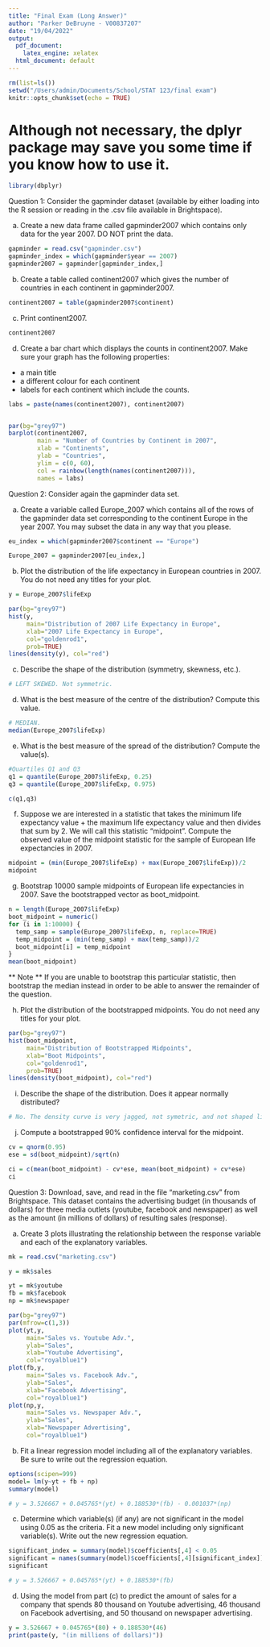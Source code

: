 ```yaml
---
title: "Final Exam (Long Answer)"
author: "Parker DeBruyne - V00837207"
date: "19/04/2022"
output:
  pdf_document:
    latex_engine: xelatex
  html_document: default
---
```


```r
rm(list=ls())
setwd("/Users/admin/Documents/School/STAT 123/final exam")
knitr::opts_chunk$set(echo = TRUE)
```
# Although not necessary, the dplyr package may save you some time if you know how to use it.
```r
library(dbplyr)
```

Question 1: Consider the gapminder dataset (available by either loading into the R session or reading in the .csv file available in Brightspace).

(a) Create a new data frame called gapminder2007 which contains only data for the year 2007. DO NOT print the data.
```r
gapminder = read.csv("gapminder.csv")
gapminder_index = which(gapminder$year == 2007)
gapminder2007 = gapminder[gapminder_index,]
```

(b) Create a table called continent2007 which gives the number of countries in each continent in gapminder2007.
```r
continent2007 = table(gapminder2007$continent)
```

(c) Print continent2007.
```r
continent2007
```
(d) Create a bar chart which displays the counts in continent2007. Make sure your graph has the following properties:
- a main title
- a different colour for each continent
- labels for each continent which include the counts. 

```r
labs = paste(names(continent2007), continent2007)


par(bg="grey97")
barplot(continent2007,
        main = "Number of Countries by Continent in 2007",
        xlab = "Continents",
        ylab = "Countries",
        ylim = c(0, 60),
        col = rainbow(length(names(continent2007))),
        names = labs)
```



Question 2: Consider again the gapminder data set. 

(a) Create a variable called Europe_2007 which contains all of the rows of the gapminder data set corresponding to the continent Europe in the year 2007. You may subset the data in any way that you please. 
```r
eu_index = which(gapminder2007$continent == "Europe")

Europe_2007 = gapminder2007[eu_index,]
```
(b) Plot the distribution of the life expectancy in European countries in 2007. You do not need any titles for your plot. 
```r
y = Europe_2007$lifeExp

par(bg="grey97")
hist(y,
     main="Distribution of 2007 Life Expectancy in Europe",
     xlab="2007 Life Expectancy in Europe",
     col="goldenrod1",
     prob=TRUE)
lines(density(y), col="red")
```
(c) Describe the shape of the distribution (symmetry, skewness, etc.). 
```r
# LEFT SKEWED. Not symmetric. 
```
(d) What is the best measure of the centre of the distribution? Compute this value. 
```r
# MEDIAN. 
median(Europe_2007$lifeExp)
```
(e) What is the best measure of the spread of the distribution? Compute the value(s). 
```r
#Quartiles Q1 and Q3
q1 = quantile(Europe_2007$lifeExp, 0.25)
q3 = quantile(Europe_2007$lifeExp, 0.975)

c(q1,q3)
```
(f) Suppose we are interested in a statistic that takes the minimum life expectancy value + the maximum life expectancy value and then divides that sum by 2. We will call this statistic "midpoint". Compute the observed value of the midpoint statistic for the sample of European life expectancies in 2007. 

```r
midpoint = (min(Europe_2007$lifeExp) + max(Europe_2007$lifeExp))/2
midpoint
```

(g) Bootstrap 10000 sample midpoints of European life expectancies in 2007. Save the bootstrapped vector as boot_midpoint. 
```r
n = length(Europe_2007$lifeExp)
boot_midpoint = numeric()
for (i in 1:10000) {
  temp_samp = sample(Europe_2007$lifeExp, n, replace=TRUE)
  temp_midpoint = (min(temp_samp) + max(temp_samp))/2
  boot_midpoint[i] = temp_midpoint
}
mean(boot_midpoint)
```

** Note ** If you are unable to bootstrap this particular statistic, then bootstrap the median instead in order to be able to answer the remainder of the question. 

(h) Plot the distribution of the bootstrapped midpoints. You do not need any titles for your plot. 
```r
par(bg="grey97")
hist(boot_midpoint,
     main="Distribution of Bootstrapped Midpoints",
     xlab="Boot Midpoints",
     col="goldenrod1",
     prob=TRUE)
lines(density(boot_midpoint), col="red")
```
(i) Describe the shape of the distribution. Does it appear normally distributed? 
```r
# No. The density curve is very jagged, not symetric, and not shaped like a bell.
```
(j) Compute a bootstrapped 90% confidence interval for the midpoint.

```r
cv = qnorm(0.95)
ese = sd(boot_midpoint)/sqrt(n)

ci = c(mean(boot_midpoint) - cv*ese, mean(boot_midpoint) + cv*ese)
ci
```


Question 3: Download, save, and read in the file "marketing.csv" from Brightspace. This dataset contains the advertising budget (in thousands of dollars) for three media outlets (youtube, facebook and newspaper) as well as the amount (in millions of dollars) of resulting sales (response).

(a) Create 3 plots illustrating the relationship between the response variable and each of the explanatory variables. 
```r
mk = read.csv("marketing.csv")

y = mk$sales

yt = mk$youtube
fb = mk$facebook
np = mk$newspaper

par(bg="grey97")
par(mfrow=c(1,3))
plot(yt,y,
     main="Sales vs. Youtube Adv.",
     ylab="Sales",
     xlab="Youtube Advertising",
     col="royalblue1")
plot(fb,y,
     main="Sales vs. Facebook Adv.",
     ylab="Sales",
     xlab="Facebook Advertising",
     col="royalblue1")
plot(np,y,
     main="Sales vs. Newspaper Adv.",
     ylab="Sales",
     xlab="Newspaper Advertising",
     col="royalblue1")
```
(b) Fit a linear regression model including all of the explanatory variables. Be sure to write out the regression equation. 
```r
options(scipen=999)
model= lm(y~yt + fb + np)
summary(model)

# y = 3.526667 + 0.045765*(yt) + 0.188530*(fb) - 0.001037*(np)
```
(c) Determine which variable(s) (if any) are not significant in the model using 0.05 as the criteria. Fit a new model including only significant variable(s). Write out the new regression equation. 

```r
significant_index = summary(model)$coefficients[,4] < 0.05
significant = names(summary(model)$coefficients[,4][significant_index])
significant

# y = 3.526667 + 0.045765*(yt) + 0.188530*(fb)
```

(d) Using the model from part (c) to predict the amount of sales for a company that spends 80 thousand on Youtube advertising, 46 thousand on Facebook advertising, and 50 thousand on newspaper advertising. 

```r
y = 3.526667 + 0.045765*(80) + 0.188530*(46)
print(paste(y, "(in millions of dollars)"))
```



 
